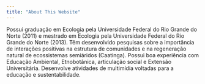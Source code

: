 ```yaml
---
title: "About This Website"
---
```


Possui graduação em Ecologia pela Universidade Federal do Rio Grande do Norte (2011) e mestrado em Ecologia pela Universidade Federal do Rio Grande do Norte (2013). Têm desenvolvido pesquisas sobre a importância de interações positivas na estrutura de comunidades e na regeneração natural de ecossistemas semiáridos (Caatinga). Possui boa experiência com Educação Ambiental, Etnobotânica, articulação social e Extensão Universitária. Desenvolve atividades de multimídia voltadas para a educação e sustentabilidade.
